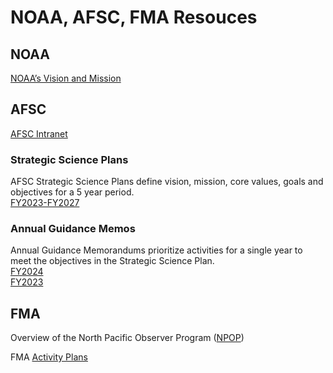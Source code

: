 # NOAA, AFSC, FMA Resouces {#sec-resources}

## NOAA

[NOAA's Vision and Mission](https://www.noaa.gov/our-mission-and-vision)

## AFSC

[AFSC Intranet](https://sites.google.com/noaa.gov/myafsc)

### Strategic Science Plans
AFSC Strategic Science Plans define vision, mission, core values, goals and objectives for a 5 year period.    
[FY2023-FY2027](https://drive.google.com/file/d/1m3KldIXozp1mSH-VwzSFw0F35kuVaojx/view)

### Annual Guidance Memos
Annual Guidance Memorandums prioritize activities for a single year to meet the objectives in the Strategic Science Plan.    
[FY2024](https://drive.google.com/file/d/1aMWiMJYuM8pueNbeHaLJoRBG6VlzTFYP/view)    
[FY2023](https://drive.google.com/file/d/1EuLPPk031l8KWI1bVu-W0F3H9waHoRK4/view)

## FMA

Overview of the North Pacific Observer Program ([NPOP](https://www.fisheries.noaa.gov/alaska/fisheries-observers/north-pacific-observer-program))

FMA [Activity Plans](https://drive.google.com/drive/folders/1LzUtltFG2Z-vLy5vbFF0dkA6B4bQOHh9)

